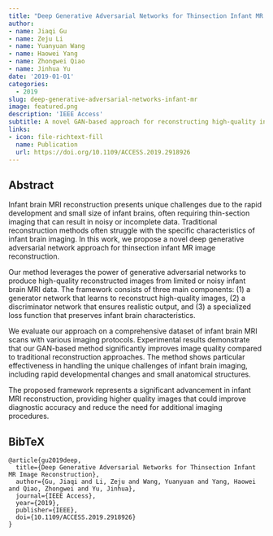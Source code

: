 ```yaml
---
title: "Deep Generative Adversarial Networks for Thinsection Infant MR Image Reconstruction"
author: 
- name: Jiaqi Gu
- name: Zeju Li
- name: Yuanyuan Wang
- name: Haowei Yang
- name: Zhongwei Qiao
- name: Jinhua Yu
date: '2019-01-01'
categories:
  - 2019
slug: deep-generative-adversarial-networks-infant-mr
image: featured.png
description: 'IEEE Access'
subtitle: A novel GAN-based approach for reconstructing high-quality infant MR images from thin-section scans.
links:
- icon: file-richtext-fill
  name: Publication
  url: https://doi.org/10.1109/ACCESS.2019.2918926
---
```


## Abstract

Infant brain MRI reconstruction presents unique challenges due to the rapid development and small size of infant brains, often requiring thin-section imaging that can result in noisy or incomplete data. Traditional reconstruction methods often struggle with the specific characteristics of infant brain imaging. In this work, we propose a novel deep generative adversarial network approach for thinsection infant MR image reconstruction.

Our method leverages the power of generative adversarial networks to produce high-quality reconstructed images from limited or noisy infant brain MRI data. The framework consists of three main components: (1) a generator network that learns to reconstruct high-quality images, (2) a discriminator network that ensures realistic output, and (3) a specialized loss function that preserves infant brain characteristics.

We evaluate our approach on a comprehensive dataset of infant brain MRI scans with various imaging protocols. Experimental results demonstrate that our GAN-based method significantly improves image quality compared to traditional reconstruction approaches. The method shows particular effectiveness in handling the unique challenges of infant brain imaging, including rapid developmental changes and small anatomical structures.

The proposed framework represents a significant advancement in infant MRI reconstruction, providing higher quality images that could improve diagnostic accuracy and reduce the need for additional imaging procedures.

## BibTeX

```{=html}
<pre class="quarto-appendix-bibtex" data-clipboard-text="@article{gu2019deep,
  title={Deep Generative Adversarial Networks for Thinsection Infant MR Image Reconstruction},
  author={Gu, Jiaqi and Li, Zeju and Wang, Yuanyuan and Yang, Haowei and Qiao, Zhongwei and Yu, Jinhua},
  journal={IEEE Access},
  year={2019},
  publisher={IEEE},
  doi={10.1109/ACCESS.2019.2918926}
}"><code>@article{gu2019deep,
  title={Deep Generative Adversarial Networks for Thinsection Infant MR Image Reconstruction},
  author={Gu, Jiaqi and Li, Zeju and Wang, Yuanyuan and Yang, Haowei and Qiao, Zhongwei and Yu, Jinhua},
  journal={IEEE Access},
  year={2019},
  publisher={IEEE},
  doi={10.1109/ACCESS.2019.2918926}
}</code></pre>
``` 